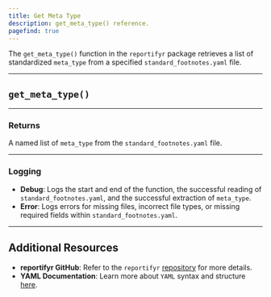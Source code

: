 ```yaml
---
title: Get Meta Type
description: get_meta_type() reference.
pagefind: true
---
```



The `get_meta_type()` function in the `reportifyr` package retrieves a list of standardized `meta_type` from a specified `standard_footnotes.yaml` file.

---

## `get_meta_type()`

<EmbeddedHTML filename="/public/html_files/get_meta_type.html"/>

---

### Returns

A named list of `meta_type` from the `standard_footnotes.yaml` file.

---

### Logging 

- **Debug**: Logs the start and end of the function, the successful reading of `standard_footnotes.yaml`, and the successful extraction of `meta_type`.
- **Error**: Logs errors for missing files, incorrect file types, or missing required fields within `standard_footnotes.yaml`.

---

## Additional Resources

- **reportifyr GitHub**: Refer to the `reportifyr` [repository](https://github.com/A2-ai/reportifyr) for more details. 
- **YAML Documentation**: Learn more about `YAML` syntax and structure [here](https://yaml.org/).
